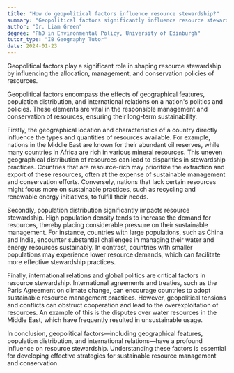 ```yaml
---
title: "How do geopolitical factors influence resource stewardship?"
summary: "Geopolitical factors significantly influence resource stewardship by affecting resource allocation, management, and conservation policies."
author: "Dr. Liam Green"
degree: "PhD in Environmental Policy, University of Edinburgh"
tutor_type: "IB Geography Tutor"
date: 2024-01-23
---
```


Geopolitical factors play a significant role in shaping resource stewardship by influencing the allocation, management, and conservation policies of resources.

Geopolitical factors encompass the effects of geographical features, population distribution, and international relations on a nation's politics and policies. These elements are vital in the responsible management and conservation of resources, ensuring their long-term sustainability.

Firstly, the geographical location and characteristics of a country directly influence the types and quantities of resources available. For example, nations in the Middle East are known for their abundant oil reserves, while many countries in Africa are rich in various mineral resources. This uneven geographical distribution of resources can lead to disparities in stewardship practices. Countries that are resource-rich may prioritize the extraction and export of these resources, often at the expense of sustainable management and conservation efforts. Conversely, nations that lack certain resources might focus more on sustainable practices, such as recycling and renewable energy initiatives, to fulfill their needs.

Secondly, population distribution significantly impacts resource stewardship. High population density tends to increase the demand for resources, thereby placing considerable pressure on their sustainable management. For instance, countries with large populations, such as China and India, encounter substantial challenges in managing their water and energy resources sustainably. In contrast, countries with smaller populations may experience lower resource demands, which can facilitate more effective stewardship practices.

Finally, international relations and global politics are critical factors in resource stewardship. International agreements and treaties, such as the Paris Agreement on climate change, can encourage countries to adopt sustainable resource management practices. However, geopolitical tensions and conflicts can obstruct cooperation and lead to the overexploitation of resources. An example of this is the disputes over water resources in the Middle East, which have frequently resulted in unsustainable usage.

In conclusion, geopolitical factors—including geographical features, population distribution, and international relations—have a profound influence on resource stewardship. Understanding these factors is essential for developing effective strategies for sustainable resource management and conservation.
    